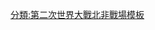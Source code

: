 {{Campaign
|title=[[北非戰場]]
|name=Campaignbox 北非
|listclass = hlist
|battles=
;[[西部沙漠戰場]]
* [[義大利入侵埃及|入侵埃及]]
* [[羅盤行動]]
** {{le|卡普佐堡|Fort Capuzzo}}
** {{le|尼貝瓦戰役|Attack on Nibeiwa|尼貝瓦}}
** {{le|西迪拜拉尼戰役|Battle of Sidi Barrani|西迪拜拉尼}}
** {{le|巴地亞戰役|Battle of Bardia|巴地亞}}
** {{le|1941年1月24日邁奇尼攻勢|Action at Mechili, 24 January 1941|邁奇尼}}
** {{le|比達夫門戰役|Battle of Beda Fomm|比達夫門}}
* {{le|佔領庫夫拉|Capture of Kufra|庫夫拉}}
* {{le|杰格布卜包圍戰|Siege of Giarabub|杰格布卜}}
* [[向日葵行動]]
* [[托布魯克圍城戰|托布魯克]]
** {{le|巴地亞奇襲戰|Raid on Bardia|巴地亞奇襲}}
** {{le|Twin Pimples raid|Twin Pimples raid|Twin Pimples}}
* {{le|天蠍行動 (第二次世界大戰)|Operation Skorpion|天蠍行動}}
* [[簡短行動]]
* [[戰斧行動]]
* [[十字军行动]]
** {{le|鬆餅行動|Operation Flipper}}
** {{le|第1次古比井之戰|First Battle of Bir el Gubi|第1次古比井}}
** {{le|175點戰役|Battle of Point 175|175點}}
** {{le|第2次古比井之戰|Second Battle of Bir el Gubi|第2次古比井}}
* [[加查拉戰役|加查拉]]
** [[比爾哈凱姆戰役|比爾哈凱姆]]
* {{le|馬特魯港戰役|Battle of Mersa Matruh|馬特魯港}}
* [[第一次阿拉曼戰役|第一次阿拉曼]]
* [[阿拉姆哈勒法戰役|阿拉姆哈勒法]]
* {{le|協議行動|Operation Agreement}}
** {{le|馬篷車行動|Operation Caravan}}
* {{le|中東司令部偽裝局|Middle East Command Camouflage Directorate|偽裝}}
** {{le|超重行動|Operation Bertram}}
* {{le|布拉干薩行動|Operation Braganza}}
* [[第二次阿拉曼戰役|第二次阿拉曼]]
**{{le|前哨狙擊|Outpost Snipe}}
* {{le|阿格海拉戰役|Battle of El Agheila|阿格海拉}}
----
;[[法屬北非]]
* [[凱比爾港海戰|凱比爾港]]
* [[火炬行動]]
** {{le|卡薩布蘭卡海戰|Naval Battle of Casablanca|卡薩布蘭卡}}
** {{le|後備役軍人行動|Operation Reservist}}
** {{le|終端行動|Operation Terminal}}
** {{le|利奧泰港戰役|Battle of Port Lyautey|利奧泰港}}
----
;[[突尼西亞戰役]]
* {{le|衝向突尼斯|Run for Tunis}}
* {{le|西迪布奇迪戰役|Battle of Sidi Bou Zid|西迪布奇迪}}
* [[凱賽林隘口戰役|凱賽林隘口]]
* {{le|牛頭山行動|Operation Ochsenkopf}}
* {{le|梅德寧戰役|Battle of Medenine|梅德寧}}
* {{le|馬雷斯防線戰役|Battle of the Mareth Line|馬雷斯防線}}
* {{le|蓋塔爾戰役|Battle of El Guettar|蓋塔爾}}
* [[瓦迪阿卡里特战役|瓦迪阿卡里]]
* {{le|外場員山丘戰役|Battle of Longstop Hill (1943)|外場員山丘}}
* {{le|609高地戰役|Battle of Hill 609|609高地}}
* [[火神行動]]
* {{le|亞麻行動|Operation Flax}}
* {{le|懲罰行動 (北非戰役)|Operation Retribution|懲罰行動}}
* {{le|打擊者行動|Operation Strike}}
}}<noinclude>[[分類:第二次世界大戰北非戰場模板]]
</noinclude>